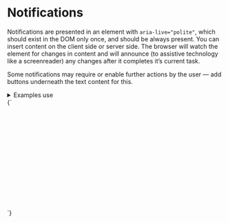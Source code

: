 
<Meta title="UI/Notifications" />

# Notifications

Notifications are presented in an element with `aria-live="polite"`, which should exist in the DOM only once, and should be always present. You can insert content on the client side or server side. The browser will watch the element for changes in content and will announce (to assistive technology like a screenreader) any changes after it completes it’s current task.

<Canvas>
  <Story id="organisms-notification-center--notification-center" />
</Canvas>

Some notifications may require or enable further actions by the user — add buttons underneath the text content for this.

<details class="u-margin-xl-y">
  <summary class="u-h4 u-font-medium">Examples use</summary>
  <ul>
    <li>
      <a href="/docs/atoms-button-base--button-element">a-button</a>
    </li>
    <li>
      <a href="/docs/atoms-button-ui--ui">a-button--secondary</a>
    </li>
    <li>
      <a href="/docs/atoms-card--card">a-card</a>
    </li>
    <li>
      <a href="/docs/atoms-badge--badge">a-badge</a>
    </li>
    <li>
      <a href="/docs/atoms-content--content">a-content</a>
    </li>
    <li>
      <a href="/docs/atoms-icon--icon">a-icon</a>
    </li>
    <li>
      <a href="/docs/atoms-list-reset--list-reset">u-list-none</a>
    </li>
    <li>
      <a href="/docs/organisms-notification-center--notification-center">
        o-notification-center
      </a>
    </li>
    <li>
      <a href="/docs/utilities-flex--flex">u-flex</a>
    </li>
    <li>
      <a href="/docs/utilities-typography--typography">u-h6</a>
    </li>
    <li>
      <a href="/docs/utilities-box-alignment--items-start">u-items-start</a>
    </li>
    <li>
      <a href="/docs/utilities-margin--margin-m">u-margin</a>
    </li>
    <li>
      <a href="/docs/utilities-padding--padding-m">u-padding</a>
    </li>
  </ul>
</details>

<Canvas>
  <Story name="Notification dialog">
    {`
     <div style="position: relative; z-index:0; transform: translate3d(0,0,0); min-height: 15rem">
        <div class="o-notification-center a-content a-content--s u-margin-0" aria-live="polite">
          <article class="a-card u-padding-l u-flex u-items-start">
            <div class="u-flex-shrink-0 a-badge a-badge--positive u-padding-s u-margin-m-right">
              <svg width="18" height="18" class="a-icon a-icon--xl" aria-hidden="true" focusable="false" xmlns="http://www.w3.org/2000/svg" viewBox="0 0 100 100">
                <use xlink:href="${icons}#icon-mail"></use>
              </svg>
            </div>
            <div>
              <h2 class="u-h5 u-margin-0">Password update request sent</h2>
              <p class="u-h6">We sent you an email. Please click the link inside to confirm your new password</p>
              <ul class="u-list-none u-flex">
                <li class="u-margin-s-right">
                  <button type="button" class="a-button">OK</button>
                </li>
                <li>
                  <button type="button" class="a-button a-button--secondary">Cancel request</button>
                </li>
              </ul>
            </div>
          </article>
        </div>
      </div>
    `}
  </Story>
</Canvas>

